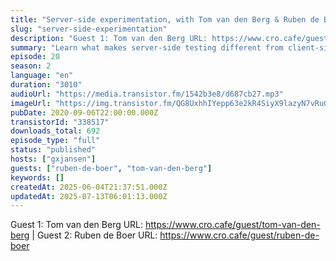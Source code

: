 ```yaml
---
title: "Server-side experimentation, with Tom van den Berg & Ruben de Boer (Online Dialogue)"
slug: "server-side-experimentation"
description: "Guest 1: Tom van den Berg URL: https://www.cro.cafe/guest/tom-van-den-berg | Guest 2: Ruben de Boer URL: https://www.cro.cafe/guest/ruben-de-boer"
summary: "Learn what makes server-side testing different from client-side testing, if can you use both simultaneously and what the common mistakes are you need to avoid."
episode: 20
season: 2
language: "en"
duration: "3010"
audioUrl: "https://media.transistor.fm/1542b3e8/d687cb27.mp3"
imageUrl: "https://img.transistor.fm/QG8UxhhIYepp63e2kR4SiyX9lazyN7vRuGKhUWkS884/rs:fill:3000:3000:1/q:60/aHR0cHM6Ly9pbWct/dXBsb2FkLXByb2R1/Y3Rpb24udHJhbnNp/c3Rvci5mbS9lNzhh/MGQxYjdjNjNjMzdi/YzU5YTg4ZjkwNmU2/ZjAwOC5qcGVn.webp"
pubDate: 2020-09-06T22:00:00.000Z
transistorId: "338517"
downloads_total: 692
episode_type: "full"
status: "published"
hosts: ["gxjansen"]
guests: ["ruben-de-boer", "tom-van-den-berg"]
keywords: []
createdAt: 2025-06-04T21:37:51.000Z
updatedAt: 2025-07-13T06:01:13.000Z
---
```


Guest 1: Tom van den Berg URL: https://www.cro.cafe/guest/tom-van-den-berg | Guest 2: Ruben de Boer URL: https://www.cro.cafe/guest/ruben-de-boer
